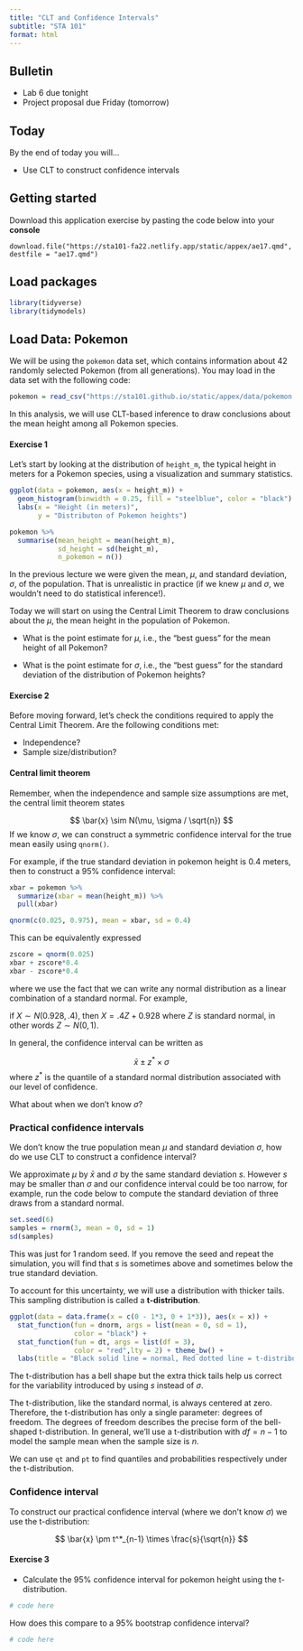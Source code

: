 ```yaml
---
title: "CLT and Confidence Intervals"
subtitle: "STA 101"
format: html
---
```


## Bulletin

- Lab 6 due tonight
- Project proposal due Friday (tomorrow)

## Today

By the end of today you will...

- Use CLT to construct confidence intervals

## Getting started

Download this application exercise by pasting the code below into your **console**

```
download.file("https://sta101-fa22.netlify.app/static/appex/ae17.qmd",
destfile = "ae17.qmd")
```

## Load packages

```r
library(tidyverse)
library(tidymodels)
```

## Load Data: Pokemon

We will be using the `pokemon` data set, which contains information about 42 randomly selected Pokemon (from all generations). You may load in the data set with the following code:

```r
pokemon = read_csv("https://sta101.github.io/static/appex/data/pokemon.csv")
```

In this analysis, we will use CLT-based inference to draw conclusions about the mean height among all Pokemon species.

#### Exercise 1

Let's start by looking at the distribution of `height_m`, the typical height in meters for a Pokemon species, using a visualization and summary statistics.

```r
ggplot(data = pokemon, aes(x = height_m)) +
  geom_histogram(binwidth = 0.25, fill = "steelblue", color = "black") + 
  labs(x = "Height (in meters)", 
       y = "Distributon of Pokemon heights")
```

```r
pokemon %>%
  summarise(mean_height = mean(height_m), 
            sd_height = sd(height_m), 
            n_pokemon = n())
```

In the previous lecture we were given the mean, $\mu$, and standard deviation, $\sigma$, of the population. That is unrealistic in practice (if we knew $\mu$ and $\sigma$, we wouldn't need to do statistical inference!).

Today we will start on using the Central Limit Theorem to draw conclusions about the $\mu$, the mean height in the population of Pokemon.

-   What is the point estimate for $\mu$, i.e., the "best guess" for the mean height of all Pokemon?

-   What is the point estimate for $\sigma$, i.e., the "best guess" for the standard deviation of the distribution of Pokemon heights?

#### Exercise 2

Before moving forward, let's check the conditions required to apply the Central Limit Theorem. Are the following conditions met:

-   Independence?
-   Sample size/distribution?


#### Central limit theorem

Remember, when the independence and sample size assumptions are met, the central limit theorem states

$$
\bar{x} \sim N(\mu, \sigma / \sqrt{n})
$$
If we know $\sigma$, we can construct a symmetric confidence interval for the true mean easily using `qnorm()`.

For example, if the true standard deviation in pokemon height is 0.4 meters, then to construct a 95% confidence interval:

```r
xbar = pokemon %>%
  summarize(xbar = mean(height_m)) %>%
  pull(xbar)

qnorm(c(0.025, 0.975), mean = xbar, sd = 0.4)
```

This can be equivalently expressed

```r
zscore = qnorm(0.025)
xbar + zscore*0.4
xbar - zscore*0.4
```

where we use the fact that we can write any normal distribution as a linear combination of a standard normal. For example,

if $X \sim N(0.928, .4)$, then $X = .4Z + 0.928$ where $Z$ is standard normal, in other words $Z \sim N(0, 1)$.

In general, the confidence interval can be written as 

$$
\bar{x} \pm z^* \times \sigma
$$
where $z^*$ is the quantile of a standard normal distribution associated with our level of confidence.

What about when we don't know $\sigma$?

### Practical confidence intervals

We don't know the true population mean $\mu$ and standard deviation $\sigma$, how do we use CLT to construct a confidence interval?

We approximate $\mu$ by $\bar{x}$ and $\sigma$ by the same standard deviation $s$. However $s$ may be smaller than $\sigma$ and our confidence interval could be too narrow, for example, run the code below to compute the standard deviation of three draws from a standard normal.

```r
set.seed(6)
samples = rnorm(3, mean = 0, sd = 1)
sd(samples)
```

This was just for 1 random seed. If you remove the seed and repeat the simulation, you will find that $s$ is sometimes above and sometimes below the true standard deviation.

To account for this uncertainty, we will use a distribution with thicker tails. This sampling distribution is called a **t-distribution**.

```r
ggplot(data = data.frame(x = c(0 - 1*3, 0 + 1*3)), aes(x = x)) +
  stat_function(fun = dnorm, args = list(mean = 0, sd = 1),
                color = "black") +
  stat_function(fun = dt, args = list(df = 3),
                color = "red",lty = 2) + theme_bw() +
  labs(title = "Black solid line = normal, Red dotted line = t-distribution")
```

The t-distribution has a bell shape but the extra thick tails help us correct for the variability introduced by using $s$ instead of $\sigma$.

The t-distribution, like the standard normal, is always centered at zero. Therefore, the t-distribution has only a single parameter: degrees of freedom. The degrees of freedom describes the precise form of the bell-shaped t-distribution. In general, we'll use a t-distribution with $df=n−1$ to model the sample mean when the sample size is $n$.

We can use `qt` and `pt` to find quantiles and probabilities respectively under the t-distribution.

### Confidence interval
To construct our 
practical confidence interval (where we don't know $\sigma$) we use the t-distribution:

$$
\bar{x} \pm t^*_{n-1} \times \frac{s}{\sqrt{n}}
$$

#### Exercise 3

- Calculate the 95% confidence interval for pokemon height using the t-distribution.

```r
# code here
```

How does this compare to a 95% bootstrap confidence interval?

```r
# code here
```
